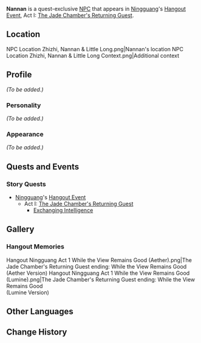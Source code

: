 {{Meta
<!-- Remove this template after adding the missing info -->
|missing_NPC_profile  = yes
}}
{{Character Infobox
|type             = Quest NPC
|image            = NPC Nannan.png
|region           = Liyue
}}
'''Nannan''' is a quest-exclusive [[NPC]] that appears in [[Ningguang]]'s [[Hangout Event]], Act I: [[The Jade Chamber's Returning Guest]].

==Location==
<gallery hideaddbutton="true" captionalign="center">
NPC Location Zhizhi, Nannan & Little Long.png|Nannan's location
NPC Location Zhizhi, Nannan & Little Long Context.png|Additional context
</gallery>

==Profile==
<!-- detailed story/lore information goes here -->
''(To be added.)''

===Personality===
''(To be added.)''

===Appearance===
''(To be added.)''

==Quests and Events==
===Story Quests===
* [[Ningguang]]'s [[Hangout Event]]
** Act I: [[The Jade Chamber's Returning Guest]]
*** [[Exchanging Intelligence]]

==Gallery==
===Hangout Memories===
<gallery hideaddbutton="true" captionalign="center">
Hangout Ningguang Act 1 While the View Remains Good (Aether).png|The Jade Chamber's Returning Guest ending: While the View Remains Good<br />(Aether Version)
Hangout Ningguang Act 1 While the View Remains Good (Lumine).png|The Jade Chamber's Returning Guest ending: While the View Remains Good<br />(Lumine Version)
</gallery>

==Other Languages==
{{Other Languages|default_hidden = 1
|en      = Nannan
|zhs     = 楠楠
|zhs_rm  = Nán Nán
|zht     = 楠楠
|zht_rm  = Nán Nán
|ja      = 楠楠
|ja_rm   = Kusu Kusu
|ko      = 난이
|ko_rm   = 
|es      = Nannan
|fr      = Nannan
|ru      = Нань Нань
|th      = Nannan
|vi      = Nannan
|de      = Nannan
|id      = Nannan
|pt      = Nannan
}}

==Change History==
{{Change History|2.4}}
<!--
==References==
{{Reflist}}-->
